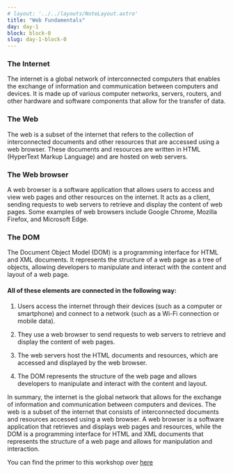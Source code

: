 ```yaml
---
# layout: '../../layouts/NoteLayout.astro'
title: "Web Fundamentals"
day: day-1
block: block-0
slug: day-1-block-0
---
```


### The Internet
The internet is a global network of interconnected computers that enables the exchange of information and communication between computers and devices. It is made up of various computer networks, servers, routers, and other hardware and software components that allow for the transfer of data.

### The Web
The web is a subset of the internet that refers to the collection of interconnected documents and other resources that are accessed using a web browser. These documents and resources are written in HTML (HyperText Markup Language) and are hosted on web servers.

### The Web browser
A web browser is a software application that allows users to access and view web pages and other resources on the internet. It acts as a client, sending requests to web servers to retrieve and display the content of web pages. Some examples of web browsers include Google Chrome, Mozilla Firefox, and Microsoft Edge.

### The DOM
The Document Object Model (DOM) is a programming interface for HTML and XML documents. It represents the structure of a web page as a tree of objects, allowing developers to manipulate and interact with the content and layout of a web page.

#### All of these elements are connected in the following way:

1. Users access the internet through their devices (such as a computer or smartphone) and connect to a network (such as a Wi-Fi connection or mobile data).

2. They use a web browser to send requests to web servers to retrieve and display the content of web pages.

3. The web servers host the HTML documents and resources, which are accessed and displayed by the web browser.

4. The DOM represents the structure of the web page and allows developers to manipulate and interact with the content and layout.



In summary, the internet is the global network that allows for the exchange of information and communication between computers and devices. The web is a subset of the internet that consists of interconnected documents and resources accessed using a web browser. A web browser is a software application that retrieves and displays web pages and resources, while the DOM is a programming interface for HTML and XML documents that represents the structure of a web page and allows for manipulation and interaction.

You can find the primer to this workshop over [here](https://drive.google.com/file/d/1XrwtWMeaa5IpA9APbwArEuvqCRr0hlK7/view?usp=sharing)

